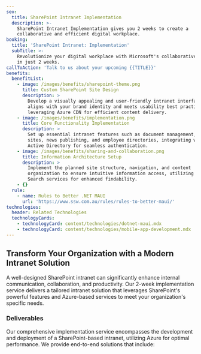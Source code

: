 ```yaml
---
seo:
  title: SharePoint Intranet Implementation
  description: >-
    SharePoint Intranet Implementation gives you 2 weeks to create a
    collaborative and efficient digital workplace.
booking:
  title: 'SharePoint Intranet: Implementation'
  subTitle: >-
    Revolutionize your digital workplace with Microsoft's collaborative platform
    in just 2 weeks.
callToAction: 'Talk to us about your upcoming {{TITLE}}'
benefits:
  benefitList:
    - image: /images/benefits/sharepoint-theme.png
      title: Custom SharePoint Site Design
      description: >
        Develop a visually appealing and user-friendly intranet interface that
        aligns with your brand identity and meets usability best practices,
        leveraging Azure CDN for efficient content delivery.
    - image: /images/benefits/implementation.png
      title: Core Functionality Implementation
      description: >
        Set up essential intranet features such as document management, team
        sites, news publishing, and employee directories, integrating with Azure
        Active Directory for seamless authentication.
    - image: /images/benefits/sharing-and-collaboration.png
      title: Information Architecture Setup
      description: >
        Implement the planned site structure, navigation, and content
        organization to ensure intuitive information access, utilizing Azure
        Search services for enhanced findability.
    - {}
  rule:
    - name: Rules to Better .NET MAUI
      url: 'https://www.ssw.com.au/rules/rules-to-better-maui/'
technologies:
  header: Related Technologies
  technologyCards:
    - technologyCard: content/technologies/dotnet-maui.mdx
    - technologyCard: content/technologies/mobile-app-development.mdx
---
```


## Transform Your Organization with a Modern Intranet Solution

A well-designed SharePoint intranet can significantly enhance internal communication, collaboration, and productivity. Our 2-week implementation service delivers a tailored intranet solution that leverages SharePoint's powerful features and Azure-based services to meet your organization's specific needs.

<VideoEmbed url="https://www.youtube.com/watch?v=PV9w_rFsL1E" caption="What is SharePoint? - SSW SharePoint Services (3 mins)" />

### Deliverables

Our comprehensive implementation service encompasses the development and deployment of a SharePoint-based intranet, utilizing Azure for optimal performance. We provide end-to-end solutions that include:
